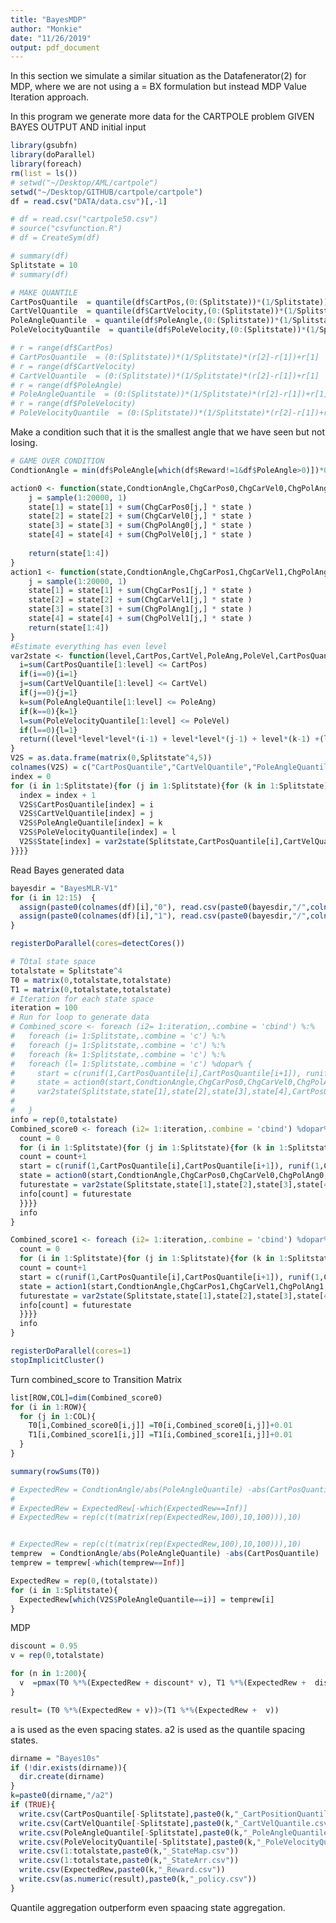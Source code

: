 ```yaml
---
title: "BayesMDP"
author: "Monkie"
date: "11/26/2019"
output: pdf_document
---
```


In this section we simulate a similar situation as the Datafenerator(2) for MDP, where we are not using a = BX formulation but instead MDP Value Iteration approach.

In this program we generate more data for the CARTPOLE problem GIVEN BAYES OUTPUT AND initial input
```r
library(gsubfn)
library(doParallel)
library(foreach)
rm(list = ls())
# setwd("~/Desktop/AML/cartpole")
setwd("~/Desktop/GITHUB/cartpole/cartpole")
df = read.csv("DATA/data.csv")[,-1]

# df = read.csv("cartpole50.csv")
# source("csvfunction.R")
# df = CreateSym(df)
```

```r
# summary(df)
Splitstate = 10
# summary(df)

# MAKE QUANTILE
CartPosQuantile  = quantile(df$CartPos,(0:(Splitstate))*(1/Splitstate))
CartVelQuantile  = quantile(df$CartVelocity,(0:(Splitstate))*(1/Splitstate))
PoleAngleQuantile  = quantile(df$PoleAngle,(0:(Splitstate))*(1/Splitstate))
PoleVelocityQuantile  = quantile(df$PoleVelocity,(0:(Splitstate))*(1/Splitstate))

```


```r
# r = range(df$CartPos)
# CartPosQuantile  = (0:(Splitstate))*(1/Splitstate)*(r[2]-r[1])+r[1]
# r = range(df$CartVelocity)
# CartVelQuantile  = (0:(Splitstate))*(1/Splitstate)*(r[2]-r[1])+r[1]
# r = range(df$PoleAngle)
# PoleAngleQuantile  = (0:(Splitstate))*(1/Splitstate)*(r[2]-r[1])+r[1]
# r = range(df$PoleVelocity)
# PoleVelocityQuantile  = (0:(Splitstate))*(1/Splitstate)*(r[2]-r[1])+r[1]

```

Make a condition such that it is the smallest angle that we have seen but not losing.
```r
# GAME OVER CONDITION
CondtionAngle = min(df$PoleAngle[which(df$Reward!=1&df$PoleAngle>0)])*0.96
```




```r

action0 <- function(state,CondtionAngle,ChgCarPos0,ChgCarVel0,ChgPolAng0,ChgPolVel0){
    j = sample(1:20000, 1)
    state[1] = state[1] + sum(ChgCarPos0[j,] * state )
    state[2] = state[2] + sum(ChgCarVel0[j,] * state )
    state[3] = state[3] + sum(ChgPolAng0[j,] * state )
    state[4] = state[4] + sum(ChgPolVel0[j,] * state )
    
    return(state[1:4])
}
action1 <- function(state,CondtionAngle,ChgCarPos1,ChgCarVel1,ChgPolAng1,ChgPolVel1){
    j = sample(1:20000, 1)
    state[1] = state[1] + sum(ChgCarPos1[j,] * state )
    state[2] = state[2] + sum(ChgCarVel1[j,] * state )
    state[3] = state[3] + sum(ChgPolAng1[j,] * state )
    state[4] = state[4] + sum(ChgPolVel1[j,] * state )
    return(state[1:4])
}
#Estimate everything has even level
var2state <- function(level,CartPos,CartVel,PoleAng,PoleVel,CartPosQuantile,CartVelQuantile,PoleAngleQuantile,PoleVelocityQuantile){
  i=sum(CartPosQuantile[1:level] <= CartPos)
  if(i==0){i=1}
  j=sum(CartVelQuantile[1:level] <= CartVel)
  if(j==0){j=1}
  k=sum(PoleAngleQuantile[1:level] <= PoleAng)
  if(k==0){k=1}
  l=sum(PoleVelocityQuantile[1:level] <= PoleVel)
  if(l==0){l=1}
  return((level*level*level*(i-1) + level*level*(j-1) + level*(k-1) +(l-1))+1)
}
V2S = as.data.frame(matrix(0,Splitstate^4,5))
colnames(V2S) = c("CartPosQuantile","CartVelQuantile","PoleAngleQuantile","PoleVelocityQuantile","State")
index = 0
for (i in 1:Splitstate){for (j in 1:Splitstate){for (k in 1:Splitstate){for (l in 1:Splitstate){
  index = index + 1
  V2S$CartPosQuantile[index] = i
  V2S$CartVelQuantile[index] = j
  V2S$PoleAngleQuantile[index] = k
  V2S$PoleVelocityQuantile[index] = l
  V2S$State[index] = var2state(Splitstate,CartPosQuantile[i],CartVelQuantile[j],PoleAngleQuantile[k],PoleVelocityQuantile[l],CartPosQuantile,CartVelQuantile,PoleAngleQuantile,PoleVelocityQuantile)
}}}}

```


Read Bayes generated data
```r
bayesdir = "BayesMLR-V1"
for (i in 12:15)  {
  assign(paste0(colnames(df)[i],"0"), read.csv(paste0(bayesdir,"/",colnames(df)[i],"BayesFit0.csv"))[,-1])
  assign(paste0(colnames(df)[i],"1"), read.csv(paste0(bayesdir,"/",colnames(df)[i],"BayesFit1.csv"))[,-1])
}
```



```r
registerDoParallel(cores=detectCores())

# TOtal state space
totalstate = Splitstate^4
T0 = matrix(0,totalstate,totalstate)
T1 = matrix(0,totalstate,totalstate)
# Iteration for each state space
iteration = 100
# Run for loop to generate data
# Combined_score <- foreach (i2= 1:iteration,.combine = 'cbind') %:% 
#   foreach (i= 1:Splitstate,.combine = 'c') %:% 
#   foreach (j= 1:Splitstate,.combine = 'c') %:% 
#   foreach (k= 1:Splitstate,.combine = 'c') %:% 
#   foreach (l= 1:Splitstate,.combine = 'c') %dopar% {
#     start = c(runif(1,CartPosQuantile[i],CartPosQuantile[i+1]), runif(1,CartVelQuantile[j],CartVelQuantile[j+1]) ,runif(1,PoleAngleQuantile[k],PoleAngleQuantile[k+1]) , runif(1,PoleVelocityQuantile[l],PoleVelocityQuantile[l+1]),1 )
#     state = action0(start,CondtionAngle,ChgCarPos0,ChgCarVel0,ChgPolAng0,ChgPolVel0)
#     var2state(Splitstate,state[1],state[2],state[3],state[4],CartPosQuantile,CartVelQuantile,PoleAngleQuantile,PoleVelocityQuantile)
#      
#   }
info = rep(0,totalstate)
Combined_score0 <- foreach (i2= 1:iteration,.combine = 'cbind') %dopar% {
  count = 0
  for (i in 1:Splitstate){for (j in 1:Splitstate){for (k in 1:Splitstate){for (l in 1:Splitstate){
  count = count+1
  start = c(runif(1,CartPosQuantile[i],CartPosQuantile[i+1]), runif(1,CartVelQuantile[j],CartVelQuantile[j+1]) ,runif(1,PoleAngleQuantile[k],PoleAngleQuantile[k+1]) , runif(1,PoleVelocityQuantile[l],PoleVelocityQuantile[l+1]),1 )
  state = action0(start,CondtionAngle,ChgCarPos0,ChgCarVel0,ChgPolAng0,ChgPolVel0)
  futurestate = var2state(Splitstate,state[1],state[2],state[3],state[4],CartPosQuantile,CartVelQuantile,PoleAngleQuantile,PoleVelocityQuantile)
  info[count] = futurestate
  }}}}
  info
}

Combined_score1 <- foreach (i2= 1:iteration,.combine = 'cbind') %dopar% {
  count = 0
  for (i in 1:Splitstate){for (j in 1:Splitstate){for (k in 1:Splitstate){for (l in 1:Splitstate){
  count = count+1
  start = c(runif(1,CartPosQuantile[i],CartPosQuantile[i+1]), runif(1,CartVelQuantile[j],CartVelQuantile[j+1]) ,runif(1,PoleAngleQuantile[k],PoleAngleQuantile[k+1]) , runif(1,PoleVelocityQuantile[l],PoleVelocityQuantile[l+1]),1 )
  state = action1(start,CondtionAngle,ChgCarPos1,ChgCarVel1,ChgPolAng1,ChgPolVel1)
  futurestate = var2state(Splitstate,state[1],state[2],state[3],state[4],CartPosQuantile,CartVelQuantile,PoleAngleQuantile,PoleVelocityQuantile)
  info[count] = futurestate
  }}}}
  info
}

registerDoParallel(cores=1)
stopImplicitCluster()

```
Turn combined_score to Transition Matrix
```r
list[ROW,COL]=dim(Combined_score0)
for (i in 1:ROW){
  for (j in 1:COL){
    T0[i,Combined_score0[i,j]] =T0[i,Combined_score0[i,j]]+0.01
    T1[i,Combined_score1[i,j]] =T1[i,Combined_score1[i,j]]+0.01
  }
}

summary(rowSums(T0))

```

```r
# ExpectedRew = CondtionAngle/abs(PoleAngleQuantile) -abs(CartPosQuantile) 
# 
# ExpectedRew = ExpectedRew[-which(ExpectedRew==Inf)]
# ExpectedRew = rep(c(t(matrix(rep(ExpectedRew,100),10,100))),10) 


# ExpectedRew = rep(c(t(matrix(rep(ExpectedRew,100),10,100))),10) 
temprew  = CondtionAngle/abs(PoleAngleQuantile) -abs(CartPosQuantile) 
temprew = temprew[-which(temprew==Inf)]

ExpectedRew = rep(0,(totalstate))
for (i in 1:Splitstate){
  ExpectedRew[which(V2S$PoleAngleQuantile==i)] = temprew[i]
}
```

MDP 
```r
discount = 0.95
v = rep(0,totalstate)

for (n in 1:200){
  v  =pmax(T0 %*%(ExpectedRew + discount* v), T1 %*%(ExpectedRew +  discount*  v))
}

result= (T0 %*%(ExpectedRew + v))>(T1 %*%(ExpectedRew +  v))

```



a is used as the even spacing states.
a2 is used as the quantile spacing states.

```r
dirname = "Bayes10s"
if (!dir.exists(dirname)){
  dir.create(dirname)
}
k=paste0(dirname,"/a2")
if (TRUE){
  write.csv(CartPosQuantile[-Splitstate],paste0(k,"_CartPositionQuantile.csv"))
  write.csv(CartVelQuantile[-Splitstate],paste0(k,"_CartVelQuantile.csv"))
  write.csv(PoleAngleQuantile[-Splitstate],paste0(k,"_PoleAngleQuantile.csv"))
  write.csv(PoleVelocityQuantile[-Splitstate],paste0(k,"_PoleVelocityQuantile.csv"))
  write.csv(1:totalstate,paste0(k,"_StateMap.csv"))
  write.csv(1:totalstate,paste0(k,"_StateArr.csv"))
  write.csv(ExpectedRew,paste0(k,"_Reward.csv"))
  write.csv(as.numeric(result),paste0(k,"_policy.csv"))
}
```

Quantile aggregation outperform even spaacing state aggregation.